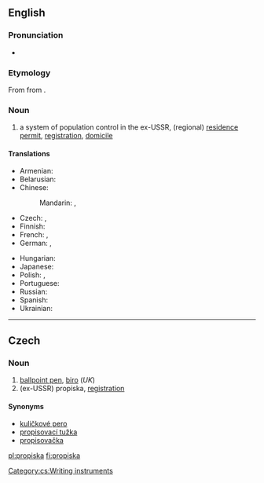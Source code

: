 ==English==
{{wikipedia}}

===Pronunciation===
* {{IPA|/prəˈpɪskə/}}

===Etymology===
From {{etyl|ru}} {{term|прописка||tr=propíska|lang=ru|sc=Cyrl}} from {{term|прописывать||tr=propísyvat'|write into|lang=ru|sc=Cyrl}}.

===Noun===
{{en-noun|-}}

# a system of population control in the ex-USSR, (regional) [[residence permit]], [[registration]], [[domicile]]

====Translations====
{{trans-top|mandatory registration in ex-USSR}}
* Armenian: {{t|hy|գրանցում|tr=granc’um|sc=Armn}}
* Belarusian: {{t|be|прапіска|f|tr=prapíska|sc=Cyrl}}
* Chinese:
*: Mandarin: {{t|zh|居民許可證|sc=Hani}}, {{t|zh|居民许可证|tr=jūmín xǔkě zhèng|sc=Hani}}
* Czech: {{t|cs|registrace|f}}, {{t|cs|propiska|f}}
* Finnish: {{t|fi|n.a.}}
* French: {{t|fr|propiska|f}}, {{t|fr|enregistrement|m}}
* German: {{t|de|Propiska|f}}, {{t|de|Anmeldung}}
{{trans-mid}}
* Hungarian: {{t|hu|propiszka}}
* Japanese: {{t|ja|プロピスカ|tr=puropisuka|sc=Jpan}}
* Polish: {{t|pl|zameldowanie|n}}, {{t|pl|propiska|f}}
* Portuguese: {{t|pt|propiska|f}}
* Russian: {{t|ru|прописка|f|tr=propíska|sc=Cyrl}}
* Spanish: {{t|es|propiska|f}}
* Ukrainian: {{t|uk|прописка|f|tr=propýska|sc=Cyrl}}
{{trans-bottom}}

----

==Czech==

===Noun===
{{cs-noun|g=f}}

# [[ballpoint pen]], [[biro]] (''UK'')
# (ex-USSR) propiska, [[registration]]

====Synonyms====
* [[kuličkové pero]] {{n}}
* [[propisovací tužka]] {{f}} {{i|rare}}
* [[propisovačka]] {{f}} {{i|rare}}

[[Category:cs:Writing instruments]]

[[pl:propiska]]
[[fi:propiska]]